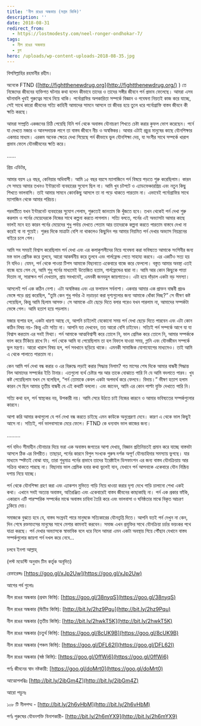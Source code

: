 ```yaml
---
title: 'নীল রঙের অন্ধকার (সপ্তম কিস্তি)'
description: ''
date: 2018-08-31
redirect_from:
  - https://lostmodesty.com/neel-ronger-ondhokar-7/
tags:
  - নীল রঙের অন্ধকার
  - ব্লগ
hero: /uploads/wp-content-uploads-2018-08-35.jpg
---
```


বিসমিল্লাহির রহমানীর রহীম।

অনেকে FTND ([http://fightthenewdrug.org](http://fightthenewdrug.org/) ) তে নিজেদের জীবনের ব্যক্তিগত ঘটনার কথা বলেন কীভাবে তাদের ও তাদের সঙ্গীর জীবনে পর্ন প্রভাব ফেলেছে। আমরা এসব ঘটনাবলি খুবই গুরুত্বের সাথে নিয়ে থাকি। পর্নোগ্রাফির অপকারিতা সম্পর্কে বিজ্ঞান ও গবেষনা নিয়তই কাজ করে যাচ্ছে, সেই সাথে কারো জীবনের সত্যি কাহিনী আমাদের সামনে আসলে তা জীবন্ত হয়ে তুলে ধরে পর্নোগ্রাফি বাস্তব জীবনে কী ক্ষতি করছে।

আমরা সম্প্রতি একজনের চিঠি পেয়েছি যিনি পর্ন থেকে অবাস্তব যৌনাচরণ শিখতে চেষ্টা করার কুফল ভোগ করেছেন। পর্নে যা দেখতে মজার ও আনন্দদায়ক লাগে তা বাস্তব জীবনে নীচ ও অস্বস্তিকর। আবার এটাই প্রচুর মানুষের কাছে যৌনশিক্ষার একমাত্র মাধ্যম। এরকম অনেক ক্ষেত্রে দেখা গিয়েছে পর্ন কীভাবে ভুল যৌনশিক্ষা দেয়, যা সংগীর সাথে সম্পর্কে খারাপ প্রভাব ফেলে যৌনজীবনের ক্ষতি করে।

......

প্রিয় এডিটর,

আমার বয়স ২৪ বছর, কেনিয়ার অধিবাসী। আমি ১৫ বছর বয়সে ম্যাগাজিনে পর্ন বিষয়ে পড়তে শুরু করেছিলাম। কারন সে সময়ে আমার তখনও ইন্টারনেট ব্যবহারের সুযোগ ছিল না। আমি খুব চটপটে ও এ্যাডভেঞ্চারপ্রিয় এবং নতুন কিছু শিখতে ভালবাসি। তাই আমার সামনে কোনকিছু আসলে তা না পড়ে থাকতে পারতাম না। এভাবেই পর্নোগ্রাফির সাথে ম্যাগাজিন থেকে আমার পরিচয়।

পরবর্তীতে যখন ইন্টারনেট ব্যবহারের সু্যোগ পেলাম, শুরুতেই জানতাম কি খুঁজতে হবে। তখন থেকেই পর্ন দেখা শুরু করলাম ও পর্নের মেয়েদেরকে নিজের সাথে কল্পনা করতে লাগলাম। সত্যি বলতে, পর্নের এই অভ্যাসটা আমার কাছে ভালই মনে হত কারন পর্নের মেয়েদের শুধু পর্দায় দেখতে পেতাম আর তাদেরকে কল্পনা করতে পারতাম বাস্তবে দেখা না করেই বা না শুয়েই। শুরুর দিকে মাত্রাটা বেশি না থাকলেও কিছুদিন পর আমার নিয়মিত পর্ন দেখার অভ্যাস নিয়ন্ত্রনের বাইরে চলে গেল।

আমি সব সময়ই বিশ্বাস করেছিলাম পর্ন দেখা এবং এর কলাকুশলীদের নিয়ে গবেষনা করা ভবিষ্যতে আমাকে সংগিনীর জন্য মস্ত ভাল প্রেমিক করে তুলবে, আরো আকর্ষনীয় করে তুলবে এবং গার্লফ্রেন্ড পেতে সাহায্য করবে। এর একটিও সত্য হয় নি যদিও। যেমন, পর্ন থেকে পাওয়া টিপস আমাকে বিছানাতে একেবারে বাজে করে ফেললো। বস্তুত আমার অবস্থা এতই বাজে হয়ে গেল যে, আমি শুধু পর্নের মাধ্যমেই উত্তেজিত হতাম, গার্লফ্রেন্ডের দ্বারা না। আমি আর কোন কিছুকে পাত্তা দিতাম না, সারাক্ষন পর্ন দেখতাম, প্রায় সবখানেই, এমনকী জনবহুল জায়গাতেও। এটা হয়ে দাঁড়াল একটা বড় সমস্যা।

আসলেই পর্ন এক কঠিন নেশা। এটা অস্বস্তিকর এবং এর ফলাফল সর্বনাশা। একবার আমার এক প্রাক্তন বান্ধবী প্রচণ্ড ভেঙ্গে পড়ে প্রশ্ন করেছিল, “তুমি কেন শুধু পর্দার ঐ নড়াচড়া করা দৃশ্যগুলোর জন্য আমাকে ধোঁকা দিচ্ছ?” সে ভীষণ কষ্ট পেয়েছিল, কিন্তু আমি ছিলাম আসক্ত। সে আমাকে এটা ছেড়ে দিতে বলার পরেও যখন পারলাম না, আমাদের সম্পর্কটা ভেঙ্গে গেল। আমি হতাশ হয়ে পড়লাম।

মজার ব্যপার হল, একটা ধারণা আছে যে, আপনি চাইলেই যেকোনো সময় পর্ন দেখা ছেড়ে দিতে পারবেন এবং এটা কোন কঠিন বিষয় নয়- কিন্তু এটা সত্যি না। আপনি যত দেখবেন, তত আরো বেশি চাইবেন। সত্যিই পর্ন সম্পর্কে আগে যা যা বিশ্বাস করতাম এর সবই মিথ্যা। পর্ন আমাকে আত্মবিশ্বাসী করে তোলে নি, ভাল প্রেমিক করে তোলে নি, আমার সম্পর্ককে ভাল করে টিকিয়ে রাখে নি। পর্ন থেকে আমি যা পেয়েছিলাম তা হল বিফলে যাওয়া সময়, গ্লানি এবং যৌনজীবন সম্পর্কে ভুল মন্ত্রণা। আরো খারাপ বিষয় হল, পর্ন সবখানে ছড়িয়ে থাকে। এমনকী সামাজিক যোগাযোগের মাধ্যমেও। তাই আমি এ থেকে পালাতে পারতাম না।

কেন আমি পর্ন দেখা বন্ধ করার ও এর বিরুদ্ধে লড়াই করার সিদ্ধান্ত নিলাম? গত মাসের শেষ দিকে আমার বান্ধবী সিদ্ধান্ত নিল আমাদের সম্পর্কের ইতি টানার। এতগুলো ব্যর্থ চেষ্টার পর আর তাকে বোঝাতে পারি নি যে আমি বদলাতে পারব। খুব কষ্ট পেয়েছিলাম যখন সে বলেছিল, “পর্ন তোমাকে কেবল একটা অপদার্থ করে ফেলবে। বিদায়।” ভীষণ হতাশ হলাম কারন সে ছিল আমার তৃতীয় বান্ধবী যে এই কথাটি বললো। এবং জানেন, আমি এর কোন পাল্টা যুক্তি দেখাতে পারি নি।

সত্যি কথা হল, পর্ন স্বাস্থ্যকর নয়, উপকারী নয়। আমি সেরে উঠতে চাই নিজের কারনে ও আমার ভবিষ্যতের সম্পর্কগুলোর কারনে।

আশা করি আমার কথাগুলো যে পর্ন দেখা বন্ধ করতে চাইছে এমন কাউকে অনুপ্রেরণা দেবে। কারণ এ থেকে ভাল কিছুই আসে না। সত্যিই, পর্ন ভালবাসাকে মেরে ফেলে। FTND কে ধন্যবাদ ভাল কাজের জন্য।

.........

পর্ন যদিও সীমাহীন যৌনাচার দিয়ে ভরা এক অবাস্তব জগতের আশা দেখায়, বিজ্ঞান প্রতিনিয়তই প্রমান করে যাচ্ছে বাস্তবটা আসলে ঠিক এর বিপরীত। তাছাড়া, পর্নের কারনে বিপুল সংখ্যক পুরুষ দর্শক অপূর্ণ যৌনচাহিদার সমস্যায় ভুগছে। যার মাধ্যমে স্পষ্টতই বোঝা যায়, তারা শুধুমাত্র পর্নের প্রভাবে তাদের ইরেক্টাইল ডিসফাংশন এর জন্য বাস্তব যৌনক্রিয়ায় আর সক্রিয় থাকতে পারছে না। বিছানায় ভাল প্রেমিক হবার কথা ভুলেই যান, যেখানে পর্ন আপনাকে একেবারে যৌন নিষ্ক্রিয় দশায় নিয়ে যাচ্ছে।

পর্ন থেকে যৌনশিক্ষা গ্রহণ করা এবং এ্যাকশন মুভিতে গাড়ি নিয়ে ধাওয়া করার দৃশ্য দেখে গাড়ি চালানো শেখা একই কথা। এখানে সবই অত্যন্ত অবাস্তব, অতিরঞ্জিত এবং একেবারেই বাস্তব জীবনের কাছাকাছি না। পর্ন এক প্রকার ফাঁকি, একারনে এটি পারস্পরিক সম্পর্কের মাঝে অবাস্তব চাহিদা তৈরি করে এবং ভালবাসা ও ঘনিষ্ঠতার মাঝে বিকৃত আচরণ ঢুকিয়ে দেয়।

সমাজকে বুঝতে হবে যে, বাস্তব সংস্রবই পারে মানুষকে সত্যিকারের যৌনতৃপ্তি দিতে। আপনি যতই পর্ন দেখুন না কেন, দিন শেষে রক্তমাংসের মানুষের সাথে মেশার কামনাই করবেন। সমাজ এখন প্রযুক্তির সাথে যৌনক্রিয়া চর্চার ভয়ংকর পথে যাত্রা করছে। পর্ন দেখার অভ্যাসকে স্বাভাবিক বলে ধরে নিলে আমরা এমন একটা অবস্থায় গিয়ে পৌঁছাব যেখানে বাস্তব সম্পর্কগুলোর জায়গা পর্ন দখল করে নেবে...

চলবে ইনশা আল্লাহ্‌

(লস্ট মডেস্টি অনুবাদ টিম কর্তৃক অনূদিত)

রেফারেন্সঃ [https://goo.gl/xJp2Uw](https://goo.gl/xJp2Uw)

আগের পর্ব গুলোঃ

নীল রঙের অন্ধকার (প্রথম কিস্তি): [https://goo.gl/38nyqS](https://goo.gl/38nyqS)

নীল রঙের অন্ধকার (দ্বিতীয় কিস্তি): [http://bit.ly/2hz9Pqu](http://bit.ly/2hz9Pqu)

নীল রঙের অন্ধকার (তৃতীয় কিস্তি): [http://bit.ly/2hwkT5K](http://bit.ly/2hwkT5K)

নীল রঙের অন্ধকার (চতুর্থ কিস্তি): [https://goo.gl/8cUK9B](https://goo.gl/8cUK9B)

নীল রঙের অন্ধকার (পঞ্চম কিস্তি): [https://goo.gl/DFL62I](https://goo.gl/DFL62I)

নীল রঙের অন্ধকার (ষষ্ঠ কিস্তি): [https://goo.gl/0ffWi6](https://goo.gl/0ffWi6)

পর্ণঃ জীবনের স্বাদ নষ্টকারী: [https://goo.gl/doMrt0](https://goo.gl/doMrt0)

আত্মোপলব্ধিঃ [http://bit.ly/2ibGm4Z](http://bit.ly/2ibGm4Z)

আরো পড়ুনঃ

১০৮ টি নীলপদ্ম - [http://bit.ly/2h6vHbM](http://bit.ly/2h6vHbM)

পর্ণঃ পুরুষের যৌবনশক্তি বিনাশকারী- [http://bit.ly/2h6mYX9](http://bit.ly/2h6mYX9)
